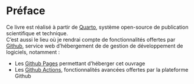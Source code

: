 # Préface {.unnumbered}

Ce livre est réalisé à partir de [Quarto](https://quarto.org/docs/books), système open-source de publication scientifique et technique.
<br>
C'est aussi le lieu où je rendrai compte de fonctionnalités offertes par [Github](https://github.com/), service web d'hébergement de de gestion de développement de logiciels, notamment :

- Les [Github Pages](https://pages.github.com/) permettant d'héberger cet ouvrage
- Les [Github Actions](https://docs.github.com/fr/actions), fonctionnalités avancées offertes par la plateforme Github

